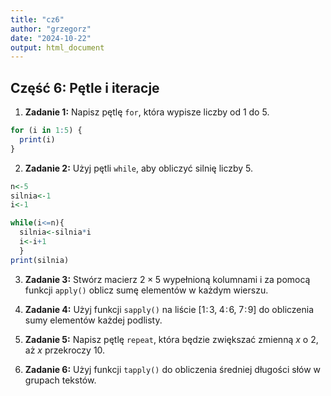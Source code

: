 ---
title: "cz6"
author: "grzegorz"
date: "2024-10-22"
output: html_document
---


## Część 6: Pętle i iteracje

1.  **Zadanie 1:** Napisz pętlę `for`, która wypisze liczby od 1 do 5.
```{r}
for (i in 1:5) {
  print(i)
}
```


2.  **Zadanie 2:** Użyj pętli `while`, aby obliczyć silnię liczby 5.
```{r}
n<-5
silnia<-1
i<-1

```
```{r}

while(i<=n){
  silnia<-silnia*i
  i<-i+1
  }
print(silnia)
```



3.  **Zadanie 3:** Stwórz macierz $2 \times 5$ wypełnioną kolumnami i za pomocą funkcji `apply()` oblicz sumę elementów w każdym wierszu.

4.  **Zadanie 4:** Użyj funkcji `sapply()` na liście $[1\!:\!3,\; 4\!:\!6,\; 7\!:\!9]$ do obliczenia sumy elementów każdej podlisty.

5.  **Zadanie 5:** Napisz pętlę `repeat`, która będzie zwiększać zmienną $x$ o 2, aż $x$ przekroczy 10.

6.  **Zadanie 6:** Użyj funkcji `tapply()` do obliczenia średniej długości słów w grupach tekstów.